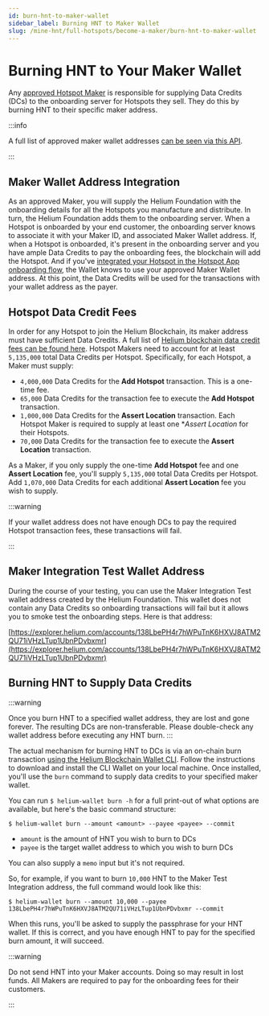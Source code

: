 ```yaml
---
id: burn-hnt-to-maker-wallet
sidebar_label: Burning HNT to Maker Wallet
slug: /mine-hnt/full-hotspots/become-a-maker/burn-hnt-to-maker-wallet
---
```


# Burning HNT to Your Maker Wallet


Any [approved Hotspot Maker](/mine-hnt/hotspot-makers/approved-makers) is responsible for supplying Data Credits (DCs) to the onboarding server for Hotspots they sell. They do this by burning HNT to their
specific maker address. 

:::info 

A full list of approved maker wallet addresses [can be seen via this API](https://onboarding.dewi.org/api/v2/makers).

:::

## Maker Wallet Address Integration

As an approved Maker, you will supply the Helium Foundation with the onboarding details for all the Hotspots you manufacture and distribute. In turn, the Helium Foundation adds them to the onboarding server. When a Hotspot is onboarded by your end customer, the onboarding server knows to associate it with your Maker ID, and associated Maker Wallet address. If, when a Hotspot is onboarded, it's present in the onboarding server and you have ample Data Credits to pay the onboarding fees, the blockchain will add the Hotspot. And if you've [integrated your Hotspot in the Hotspot App onboarding flow](/mine-hnt/hotspot-makers/hotspot-integration-testing), the Wallet knows to use your approved Maker Wallet address. At this point, the Data Credits will be used for the transactions with your wallet address as the payer. 


## Hotspot Data Credit Fees

In order for any Hotspot to join the Helium Blockchain, its maker address must have sufficient Data Credits. A full list of [Helium blockchain data credit fees can be found here](/blockchain/transaction-fees). Hotspot Makers need to account for at least `5,135,000` total Data Credits per Hotspot. Specifically, for each Hotspot, a Maker must supply:

* `4,000,000` Data Credits for the **Add Hotspot** transaction. This is a one-time fee.
* `65,000` Data Credits for the transaction fee to execute the **Add Hotspot** transaction. 
* `1,000,000` Data Credits for the **Assert Location** transaction. Each Hotspot Maker is required to supply at least one **Assert Location* for their Hotspots. 
* `70,000` Data Credits for the transaction fee to execute the **Assert Location** transaction.

As a Maker, if you only supply the one-time **Add Hotspot** fee and one **Assert Location** fee, you'll supply `5,135,000` total Data Credits per Hotspot. Add `1,070,000` Data Credits for each additional **Assert Location** fee you wish to supply.

:::warning 

If your wallet address does not have enough DCs to pay the required Hotspot transaction fees, these transactions will fail. 

:::


## Maker Integration Test Wallet Address

During the course of your testing, you can use the Maker Integration Test wallet address created by the Helium Foundation.  This wallet does not contain any Data Credits so onboarding transactions will fail but it allows you to smoke test the onboarding steps. Here is that address:

[https://explorer.helium.com/accounts/138LbePH4r7hWPuTnK6HXVJ8ATM2QU71iVHzLTup1UbnPDvbxmr](https://explorer.helium.com/accounts/138LbePH4r7hWPuTnK6HXVJ8ATM2QU71iVHzLTup1UbnPDvbxmr)


## Burning HNT to Supply Data Credits 

:::warning

Once you burn HNT to a specified wallet address, they are lost and gone forever. The resulting DCs are non-transferable. Please double-check any wallet address before executing any HNT burn. 
:::


The actual mechanism for burning HNT to DCs is via an on-chain burn transaction [using the Helium Blockchain Wallet CLI](https://github.com/helium/helium-wallet-rs). Follow the instructions to download and install the CLI Wallet on your local machine. Once installed, you'll use the `burn` command to supply data credits to your specified maker wallet. 

You can run `$ helium-wallet burn -h` for a full print-out of what options are available, but here's the basic command structure:

```shell
$ helium-wallet burn --amount <amount> --payee <payee> --commit
```

* `amount` is the amount of HNT you wish to burn to DCs 
* `payee` is the target wallet address to which you wish to burn DCs

You can also supply a `memo` input but it's not required. 

So, for example, if you want to burn `10,000` HNT to the Maker Test Integration address, the full command would look like this:


```shell
$ helium-wallet burn --amount 10,000 --payee 138LbePH4r7hWPuTnK6HXVJ8ATM2QU71iVHzLTup1UbnPDvbxmr --commit
```

When this runs, you'll be asked to supply the passphrase for your HNT wallet. If this is correct, and you have enough HNT to pay for the specified burn amount, it will succeed. 

:::warning

Do not send HNT into your Maker accounts. Doing so may result in lost funds. All Makers are required to pay for the onboarding fees for their customers. 

:::